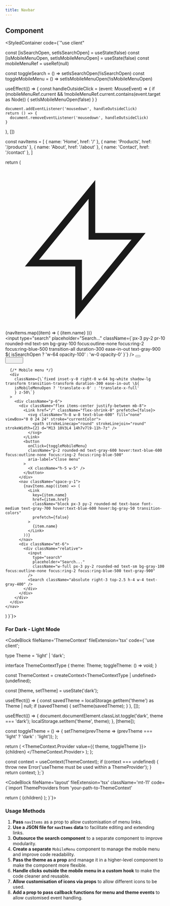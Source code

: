 ```yaml
---
title: Navbar
---
```



## Component

<StyledContainer code={`"use client"

  const [isSearchOpen, setIsSearchOpen] = useState(false)
  const [isMobileMenuOpen, setIsMobileMenuOpen] = useState(false)
  const mobileMenuRef = useRef<HTMLDivElement>(null)

  const toggleSearch = () => setIsSearchOpen(!isSearchOpen)
  const toggleMobileMenu = () => setIsMobileMenuOpen(!isMobileMenuOpen)

  useEffect(() => {
    const handleOutsideClick = (event: MouseEvent) => {
      if (mobileMenuRef.current && !mobileMenuRef.current.contains(event.target as Node)) {
        setIsMobileMenuOpen(false)
      }
    }

    document.addEventListener('mousedown', handleOutsideClick)
    return () => {
      document.removeEventListener('mousedown', handleOutsideClick)
    }
  }, [])

  const navItems = [
    { name: 'Home', href: '/' },
    { name: 'Products', href: '/products' },
    { name: 'About', href: '/about' },
    { name: 'Contact', href: '/contact' },
  ]

  return (
    <nav className="bg-white shadow-sm rounded-xl">
      <div className="max-w-7xl mx-auto px-4 sm:px-6 lg:px-8">
        <div className="flex items-center justify-between h-16">
          <div className="flex items-center">
            <Link href="/" className="flex-shrink-0" prefetch={false}>
              <svg className="h-8 w-8 text-blue-600" fill="none" viewBox="0 0 24 24" stroke="currentColor">
                <path strokeLinecap="round" strokeLinejoin="round" strokeWidth={2} d="M13 10V3L4 14h7v7l9-11h-7z" />
              </svg>
            </Link>
            <div className="hidden md:block ml-10">
              <div className="flex items-baseline space-x-4">
                {navItems.map((item) => (
                  <Link
                    key={item.name}
                    href={item.href}
                    className="text-gray-600 hover:text-blue-600 px-3 py-2 rounded-md text-sm font-medium transition-colors"
                    prefetch={false}
                  >
                    {item.name}
                  </Link>
                ))}
              </div>
            </div>
          </div>
          <div className="hidden md:flex items-center">
            <div className="relative flex items-center">
              <input
                type="search"
                placeholder="Search..."
                className={\`px-3 py-2 pr-10 rounded-md text-sm bg-gray-100 focus:outline-none focus:ring-2 focus:ring-blue-500 transition-all duration-300 ease-in-out text-gray-900 \${ 
                isSearchOpen ? 'w-64 opacity-100' : 'w-0 opacity-0' 
                }\`}
              />
              <button
                onClick={toggleSearch}
                className="p-2 rounded-md text-gray-600 hover:text-blue-600 focus:outline-none focus:ring-2 focus:ring-blue-500 absolute right-0"
                aria-label="Search"
              >
                <Search className="h-5 w-5" />
              </button>
            </div>
          </div>
          <div className="md:hidden">
            <button
              onClick={toggleMobileMenu}
              className="p-2 rounded-md text-gray-600 hover:text-blue-600 focus:outline-none focus:ring-2 focus:ring-blue-500"
              aria-label="Open menu"
            >
              <Menu className="h-5 w-5" />
            </button>
          </div>
        </div>
      </div>

      {/* Mobile menu */}
      <div
        className={\`fixed inset-y-0 right-0 w-64 bg-white shadow-lg transform transition-transform duration-300 ease-in-out \${ 
        isMobileMenuOpen ? 'translate-x-0' : 'translate-x-full' 
        } z-50\`}
      >
        <div className="p-6">
          <div className="flex items-center justify-between mb-8">
            <Link href="/" className="flex-shrink-0" prefetch={false}>
              <svg className="h-8 w-8 text-blue-600" fill="none" viewBox="0 0 24 24" stroke="currentColor">
                <path strokeLinecap="round" strokeLinejoin="round" strokeWidth={2} d="M13 10V3L4 14h7v7l9-11h-7z" />
              </svg>
            </Link>
            <button
              onClick={toggleMobileMenu}
              className="p-2 rounded-md text-gray-600 hover:text-blue-600 focus:outline-none focus:ring-2 focus:ring-blue-500"
              aria-label="Close menu"
            >
              <X className="h-5 w-5" />
            </button>
          </div>
          <nav className="space-y-1">
            {navItems.map((item) => (
              <Link
                key={item.name}
                href={item.href}
                className="block px-3 py-2 rounded-md text-base font-medium text-gray-700 hover:text-blue-600 hover:bg-gray-50 transition-colors"
                prefetch={false}
              >
                {item.name}
              </Link>
            ))}
          </nav>
          <div className="mt-6">
            <div className="relative">
              <input
                type="search"
                placeholder="Search..."
                className="w-full px-3 py-2 rounded-md text-sm bg-gray-100 focus:outline-none focus:ring-2 focus:ring-blue-500 text-gray-900"
              />
              <Search className="absolute right-3 top-2.5 h-4 w-4 text-gray-400" />
            </div>
          </div>
        </div>
      </div>
    </nav>
  )
}`}>
    <Navbar />
</StyledContainer>

### For Dark - Light Mode

<CodeBlock 
    fileName='ThemeContext'
    fileExtension='tsx'
    code={`'use client';
    

type Theme = 'light' | 'dark';

interface ThemeContextType {
  theme: Theme;
  toggleTheme: () => void;
}

const ThemeContext = createContext<ThemeContextType | undefined>(undefined);

  const [theme, setTheme] = useState<Theme>('dark');

  useEffect(() => {
    const savedTheme = localStorage.getItem('theme') as Theme | null;
    if (savedTheme) {
      setTheme(savedTheme);
    }
  }, []);

  useEffect(() => {
    document.documentElement.classList.toggle('dark', theme === 'dark');
    localStorage.setItem('theme', theme);
  }, [theme]);

  const toggleTheme = () => {
    setTheme(prevTheme => (prevTheme === 'light' ? 'dark' : 'light'));
  };

  return (
    <ThemeContext.Provider value={{ theme, toggleTheme }}>
      {children}
    </ThemeContext.Provider>
  );
};

  const context = useContext(ThemeContext);
  if (context === undefined) {
    throw new Error('useTheme must be used within a ThemeProvider');
  }
  return context;
};`}
></CodeBlock>



<CodeBlock  fileName='layout'
    fileExtension='tsx'
    className='mt-11'
    code={`import ThemeProviders from 'your-path-to-ThemeContext'

   return (
    <html lang="en" className={inter.className}>
      <body>
        <ThemeProvider>
          {children}
        </ThemeProvider>
      </body>
    </html>
  );
}`}>
</CodeBlock>

### Usage Methods

1. **Pass** `navItems` as a prop to allow customisation of menu links.
2. **Use a JSON file for `navItems` data** to facilitate editing and extending links.
3. **Outsource the search component** to a separate component to improve modularity.
4. **Create a separate** `MobileMenu` component to manage the mobile menu and improve code readability.
5. **Pass the theme as a prop** and manage it in a higher-level component to make the component more flexible.
6. **Handle clicks outside the mobile menu in a custom hook** to make the code cleaner and reusable.
7. **Allow customisation of icons via props** to allow different icons to be used.
8. **Add a prop to pass callback functions for menu and theme events** to allow customised event handling.